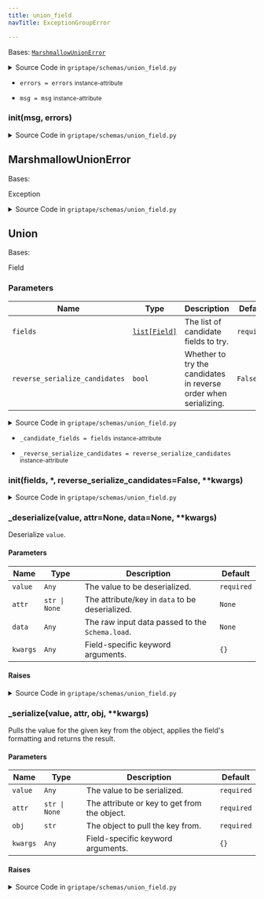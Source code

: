 ```yaml
---
title: union_field
navTitle: ExceptionGroupError

---
```


<span id="griptape.schemas.union_field.ExceptionGroupError"></span>

Bases:
 [`MarshmallowUnionError`](union_field.mdx#griptape.schemas.union_field.MarshmallowUnionError "MarshmallowUnionError (griptape.schemas.union_field.MarshmallowUnionError)")

<details><summary>Source Code in <code>griptape&#47;schemas&#47;union_field.py</code></summary>

```python
class ExceptionGroupError(MarshmallowUnionError):
    """Collection of possibly multiple exceptions."""

    def __init__(self, msg: str, errors: Any) -> None:
        self.msg = msg
        self.errors = errors
        super().__init__(msg, errors)
```

</details>

-   `errors = errors` <small>instance-attribute</small>  <span id="griptape.schemas.union_field.ExceptionGroupError.errors"></span> 

-   `msg = msg` <small>instance-attribute</small>  <span id="griptape.schemas.union_field.ExceptionGroupError.msg"></span> 

<span id="griptape.schemas.union_field.ExceptionGroupError.__init__"></span>

### **init**(msg, errors)

<details><summary>Source Code in <code>griptape&#47;schemas&#47;union_field.py</code></summary>

```python
def __init__(self, msg: str, errors: Any) -> None:
    self.msg = msg
    self.errors = errors
    super().__init__(msg, errors)
```

</details>

<span id="griptape.schemas.union_field.MarshmallowUnionError"></span>

## MarshmallowUnionError

Bases:

<span title="Exception">Exception</span>

<details><summary>Source Code in <code>griptape&#47;schemas&#47;union_field.py</code></summary>

```python
class MarshmallowUnionError(Exception):
    """Base error for marshmallow_union."""
```

</details>

<span id="griptape.schemas.union_field.Union"></span>

## Union

Bases:

<span title="marshmallow.fields.Field">Field</span>

### Parameters

| Name                           | Type                                                                                                             | Description                                                           | Default    |
| ------------------------------ | ---------------------------------------------------------------------------------------------------------------- | --------------------------------------------------------------------- | ---------- |
| `fields`                       | <a href="../../data/artifacts.mdx#list" title="List (list)"><code class="language-python">list[Field]</code></a> | The list of candidate fields to try.<br/>                             | `required` |
| `reverse_serialize_candidates` | `bool`                                                                                                           | Whether to try the candidates in reverse order when serializing.<br/> | `False`    |

<details><summary>Source Code in <code>griptape&#47;schemas&#47;union_field.py</code></summary>

```python
class Union(marshmallow.fields.Field):
    """Field that accepts any one of multiple fields.

    Source: https://github.com/adamboche/python-marshmallow-union
    Each argument will be tried until one succeeds.

    Args:
        fields: The list of candidate fields to try.
        reverse_serialize_candidates: Whether to try the candidates in reverse order when serializing.
    """

    def __init__(
        self,
        fields: list[marshmallow.fields.Field],
        *,
        reverse_serialize_candidates: bool = False,
        **kwargs: Any,
    ) -> None:
        self._candidate_fields = fields
        self._reverse_serialize_candidates = reverse_serialize_candidates
        super().__init__(**kwargs)

    def _serialize(self, value: Any, attr: str | None, obj: str, **kwargs: Any) -> Any:
        """Pulls the value for the given key from the object, applies the field's formatting and returns the result.

        Args:
            value: The value to be serialized.
            attr: The attribute or key to get from the object.
            obj: The object to pull the key from.
            kwargs: Field-specific keyword arguments.

        Raises:
            marshmallow.exceptions.ValidationError: In case of formatting problem
        """
        error_store = kwargs.pop("error_store", marshmallow.error_store.ErrorStore())
        fields = (
            list(reversed(self._candidate_fields)) if self._reverse_serialize_candidates else self._candidate_fields
        )

        for candidate_field in fields:
            try:
                # pylint: disable=protected-access
                return candidate_field._serialize(value, attr, obj, error_store=error_store, **kwargs)
            except (TypeError, ValueError) as e:
                error_store.store_error({attr: str(e)})

        raise ExceptionGroupError("All serializers raised exceptions.", error_store.errors)

    def _deserialize(self, value: Any, attr: str | None = None, data: Any = None, **kwargs: Any) -> Any:
        """Deserialize ``value``.

        Args:
            value: The value to be deserialized.
            attr: The attribute/key in `data` to be deserialized.
            data: The raw input data passed to the `Schema.load`.
            kwargs: Field-specific keyword arguments.

        Raises:
            ValidationError: If an invalid value is passed or if a required value is missing.
        """
        errors = []
        for candidate_field in self._candidate_fields:
            try:
                return candidate_field.deserialize(value, attr, data, **kwargs)
            except marshmallow.exceptions.ValidationError as exc:
                errors.append(exc.messages)

        raise marshmallow.exceptions.ValidationError(message=errors, field_name=attr or "")
```

</details>

-   `_candidate_fields = fields` <small>instance-attribute</small>  <span id="griptape.schemas.union_field.Union._candidate_fields"></span> 

-   `_reverse_serialize_candidates = reverse_serialize_candidates` <small>instance-attribute</small>  <span id="griptape.schemas.union_field.Union._reverse_serialize_candidates"></span> 

<span id="griptape.schemas.union_field.Union.__init__"></span>

### **init**(fields, \*, reverse_serialize_candidates=False, \*\*kwargs)

<details><summary>Source Code in <code>griptape&#47;schemas&#47;union_field.py</code></summary>

```python
def __init__(
    self,
    fields: list[marshmallow.fields.Field],
    *,
    reverse_serialize_candidates: bool = False,
    **kwargs: Any,
) -> None:
    self._candidate_fields = fields
    self._reverse_serialize_candidates = reverse_serialize_candidates
    super().__init__(**kwargs)
```

</details>

<span id="griptape.schemas.union_field.Union._deserialize"></span>

### \_deserialize(value, attr=None, data=None, \*\*kwargs)

Deserialize `value`.

#### Parameters

| Name     | Type          | Description                                          | Default    |
| -------- | ------------- | ---------------------------------------------------- | ---------- |
| `value`  | `Any`         | The value to be deserialized.<br/>                   | `required` |
| `attr`   | `str \| None` | The attribute/key in `data` to be deserialized.<br/> | `None`     |
| `data`   | `Any`         | The raw input data passed to the `Schema.load`.<br/> | `None`     |
| `kwargs` | `Any`         | Field-specific keyword arguments.<br/>               | `{}`       |

#### Raises

<details><summary>Source Code in <code>griptape&#47;schemas&#47;union_field.py</code></summary>

```python
def _deserialize(self, value: Any, attr: str | None = None, data: Any = None, **kwargs: Any) -> Any:
    """Deserialize ``value``.

    Args:
        value: The value to be deserialized.
        attr: The attribute/key in `data` to be deserialized.
        data: The raw input data passed to the `Schema.load`.
        kwargs: Field-specific keyword arguments.

    Raises:
        ValidationError: If an invalid value is passed or if a required value is missing.
    """
    errors = []
    for candidate_field in self._candidate_fields:
        try:
            return candidate_field.deserialize(value, attr, data, **kwargs)
        except marshmallow.exceptions.ValidationError as exc:
            errors.append(exc.messages)

    raise marshmallow.exceptions.ValidationError(message=errors, field_name=attr or "")
```

</details>

<span id="griptape.schemas.union_field.Union._serialize"></span>

### \_serialize(value, attr, obj, \*\*kwargs)

Pulls the value for the given key from the object, applies the field's formatting and returns the result.

#### Parameters

| Name     | Type          | Description                                       | Default    |
| -------- | ------------- | ------------------------------------------------- | ---------- |
| `value`  | `Any`         | The value to be serialized.<br/>                  | `required` |
| `attr`   | `str \| None` | The attribute or key to get from the object.<br/> | `required` |
| `obj`    | `str`         | The object to pull the key from.<br/>             | `required` |
| `kwargs` | `Any`         | Field-specific keyword arguments.<br/>            | `{}`       |

#### Raises

<details><summary>Source Code in <code>griptape&#47;schemas&#47;union_field.py</code></summary>

```python
def _serialize(self, value: Any, attr: str | None, obj: str, **kwargs: Any) -> Any:
    """Pulls the value for the given key from the object, applies the field's formatting and returns the result.

    Args:
        value: The value to be serialized.
        attr: The attribute or key to get from the object.
        obj: The object to pull the key from.
        kwargs: Field-specific keyword arguments.

    Raises:
        marshmallow.exceptions.ValidationError: In case of formatting problem
    """
    error_store = kwargs.pop("error_store", marshmallow.error_store.ErrorStore())
    fields = (
        list(reversed(self._candidate_fields)) if self._reverse_serialize_candidates else self._candidate_fields
    )

    for candidate_field in fields:
        try:
            # pylint: disable=protected-access
            return candidate_field._serialize(value, attr, obj, error_store=error_store, **kwargs)
        except (TypeError, ValueError) as e:
            error_store.store_error({attr: str(e)})

    raise ExceptionGroupError("All serializers raised exceptions.", error_store.errors)
```

</details>
